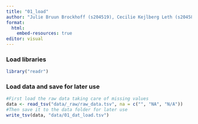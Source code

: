 ```yaml
---
title: "01_load"
author: "Julie Bruun Brockhoff (s204519), Cecilie Kejlberg Leth (s204584), Amalie Drud Nielsen (s204560), Chrysillis Hellemann Polhaus (s153664), Lise Lotte Eriksen (s154123)"
format: 
  html:
    embed-resources: true
editor: visual
---
```


### Load libraries

```r
library("readr")
```

### Load data and save for later use

```r
#First load the raw data taking care of missing values
data <- read_tsv("data/_raw/raw_data.tsv", na = c("", "NA", "N/A"))
#Then save it to the data folder for later use
write_tsv(data, "data/01_dat_load.tsv")
```
